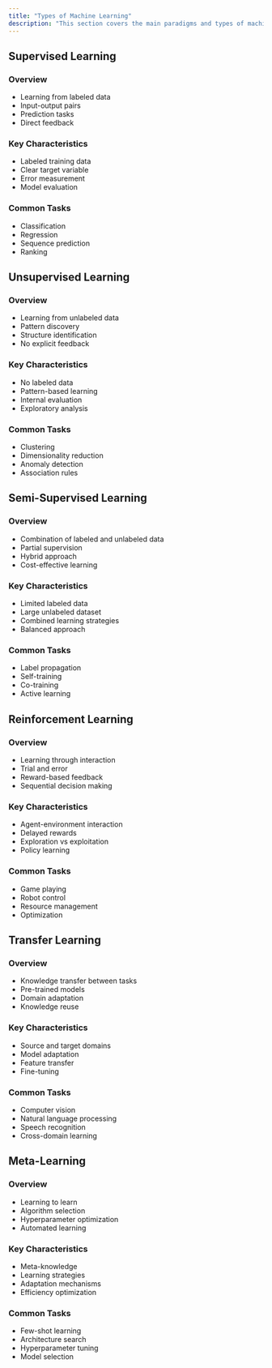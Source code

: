 ```yaml
---
title: "Types of Machine Learning"
description: "This section covers the main paradigms and types of machine learning approaches."
---
```


## Supervised Learning

### Overview
- Learning from labeled data
- Input-output pairs
- Prediction tasks
- Direct feedback

### Key Characteristics
- Labeled training data
- Clear target variable
- Error measurement
- Model evaluation

### Common Tasks
- Classification
- Regression
- Sequence prediction
- Ranking

## Unsupervised Learning

### Overview
- Learning from unlabeled data
- Pattern discovery
- Structure identification
- No explicit feedback

### Key Characteristics
- No labeled data
- Pattern-based learning
- Internal evaluation
- Exploratory analysis

### Common Tasks
- Clustering
- Dimensionality reduction
- Anomaly detection
- Association rules

## Semi-Supervised Learning

### Overview
- Combination of labeled and unlabeled data
- Partial supervision
- Hybrid approach
- Cost-effective learning

### Key Characteristics
- Limited labeled data
- Large unlabeled dataset
- Combined learning strategies
- Balanced approach

### Common Tasks
- Label propagation
- Self-training
- Co-training
- Active learning

## Reinforcement Learning

### Overview
- Learning through interaction
- Trial and error
- Reward-based feedback
- Sequential decision making

### Key Characteristics
- Agent-environment interaction
- Delayed rewards
- Exploration vs exploitation
- Policy learning

### Common Tasks
- Game playing
- Robot control
- Resource management
- Optimization

## Transfer Learning

### Overview
- Knowledge transfer between tasks
- Pre-trained models
- Domain adaptation
- Knowledge reuse

### Key Characteristics
- Source and target domains
- Model adaptation
- Feature transfer
- Fine-tuning

### Common Tasks
- Computer vision
- Natural language processing
- Speech recognition
- Cross-domain learning

## Meta-Learning

### Overview
- Learning to learn
- Algorithm selection
- Hyperparameter optimization
- Automated learning

### Key Characteristics
- Meta-knowledge
- Learning strategies
- Adaptation mechanisms
- Efficiency optimization

### Common Tasks
- Few-shot learning
- Architecture search
- Hyperparameter tuning
- Model selection